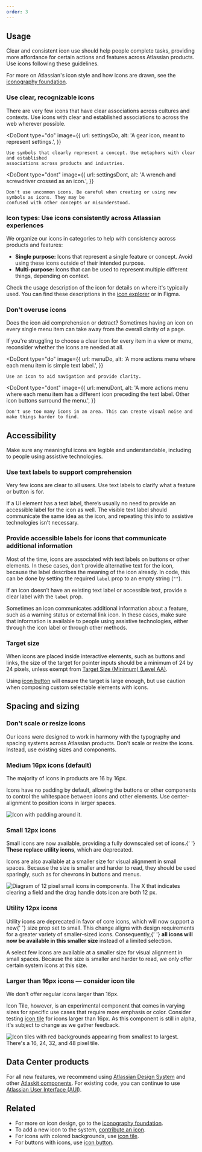 ```yaml
---
order: 3
---
```




## Usage

Clear and consistent icon use should help people complete tasks, providing more affordance for
certain actions and features across Atlassian products. Use icons following these guidelines.

For more on Atlassian's icon style and how icons are drawn, see the
[iconography foundation](/foundations/iconography).

### Use clear, recognizable icons

There are very few icons that have clear associations across cultures and contexts. Use icons with
clear and established associations to across the web wherever possible.

<DoDont
	type="do"
	image={{
		url: settingsDo,
		alt: 'A gear icon, meant to represent settings.',
	}}
>
	Use symbols that clearly represent a concept. Use metaphors with clear and established
	associations across products and industries.
</DoDont>

<DoDont
	type="dont"
	image={{
		url: settingsDont,
		alt: 'A wrench and screwdriver crossed as an icon.',
	}}
>
	Don't use uncommon icons. Be careful when creating or using new symbols as icons. They may be
	confused with other concepts or misunderstood.
</DoDont>

### Icon types: Use icons consistently across Atlassian experiences

We organize our icons in categories to help with consistency across products and features:

- **Single purpose:** Icons that represent a single feature or concept. Avoid using these icons
  outside of their intended purpose.
- **Multi-purpose:** Icons that can be used to represent multiple different things, depending on
  context.

Check the usage description of the icon for details on where it's typically used. You can find these
descriptions in the [icon explorer](/components/icon/icon-explorer) or in Figma.

### Don't overuse icons

Does the icon aid comprehension or detract? Sometimes having an icon on every single menu item can
take away from the overall clarity of a page.

If you're struggling to choose a clear icon for every item in a view or menu, reconsider whether the
icons are needed at all.

<DoDont
	type="do"
	image={{
		url: menuDo,
		alt: 'A more actions menu where each menu item is simple text label.',
	}}
>
	Use an icon to aid navigation and provide clarity.
</DoDont>

<DoDont
	type="dont"
	image={{
		url: menuDont,
		alt: 'A more actions menu where each menu item has a different icon preceding the text label. Other icon buttons surround the menu.',
	}}
>
	Don't use too many icons in an area. This can create visual noise and make things harder to find.
</DoDont>

## Accessibility

Make sure any meaningful icons are legible and understandable, including to people using assistive
technologies.

### Use text labels to support comprehension

Very few icons are clear to all users. Use text labels to clarify what a feature or button is for.

If a UI element has a text label, there’s usually no need to provide an accessible label for the
icon as well. The visible text label should communicate the same idea as the icon, and repeating
this info to assistive technologies isn’t necessary.

### Provide accessible labels for icons that communicate additional information

Most of the time, icons are associated with text labels on buttons or other elements. In these
cases, don’t provide alternative text for the icon, because the label describes the meaning of the
icon already. In code, this can be done by setting the required `label` prop to an empty string
(`""`).

If an icon doesn’t have an existing text label or accessible text, provide a clear label with the
`label` prop.

Sometimes an icon communicates additional information about a feature, such as a warning status or
external link icon. In these cases, make sure that information is available to people using
assistive technologies, either through the icon label or through other methods.

### Target size

When icons are placed inside interactive elements, such as buttons and links, the size of the target
for pointer inputs should be a minimum of 24 by 24 pixels, unless exempt from
[Target Size (Minimum) (Level AA)](https://www.w3.org/WAI/WCAG22/Understanding/target-size-minimum.html).

Using [icon button](/components/button/icon-button) will ensure the target is large enough, but use
caution when composing custom selectable elements with icons.

## Spacing and sizing

### Don't scale or resize icons

Our icons were designed to work in harmony with the typography and spacing systems across Atlassian
products. Don't scale or resize the icons. Instead, use existing sizes and components.

### Medium 16px icons (default)

The majority of icons in products are 16 by 16px.

Icons have no padding by default, allowing the buttons or other components to control the whitespace
between icons and other elements. Use center-alignment to position icons in larger spaces.

![Icon with padding around it.](./images/icon-spacing.png)

### Small 12px icons

<SectionMessage appearance="discovery" title="New" icon={PremiumIcon}>
	Small icons are now available, providing a fully downscaled set of icons.{' '}
	<strong>These replace utility icons</strong>, which are deprecated.
</SectionMessage>

Icons are also available at a smaller size for visual alignment in small spaces. Because the size is
smaller and harder to read, they should be used sparingly, such as for chevrons in buttons and
menus.

![Diagram of 12 pixel small icons in components. The X that indicates clearing a field and the drag handle dots icon are both 12 px.](./images/small-icons.png)

### Utility 12px icons

<SectionMessage appearance="warning" title="Deprecated">
	Utility icons are deprecated in favor of core icons, which will now support a new{' '}
	<inlineCode>size</inlineCode> prop set to <inlineCode>small</inlineCode>. This change aligns with
	design requirements for a greater variety of smaller-sized icons. Consequently,{' '}
	<strong>all icons will now be available in this smaller size</strong> instead of a limited
	selection.
</SectionMessage>

A select few icons are available at a smaller size for visual alignment in small spaces. Because the
size is smaller and harder to read, we only offer certain system icons at this size.

### Larger than 16px icons — consider icon tile

We don't offer regular icons larger than 16px.

Icon Tile, however, is an experimental component that comes in varying sizes for specific use cases
that require more emphasis or color. Consider testing [icon tile](/components/icon/icon-tile/usage)
for icons larger than 16px. As this component is still in alpha, it's subject to change as we gather
feedback.

![Icon tiles with red backgrounds appearing from smallest to largest. There's a 16, 24, 32, and 48 pixel tile.](./images/icon-tile-size.png)

## Data Center products

For all new features, we recommend using [Atlassian Design System](/components/) and other
[Atlaskit components](https://atlaskit.atlassian.com/). For existing code, you can continue to use
[Atlassian User Interface (AUI)](https://aui.atlassian.com/).

## Related

- For more on icon design, go to the [iconography foundation](/foundations/iconography/).
- To add a new icon to the system,
  [contribute an icon](/foundations/iconography#contribution-and-adding-new-icons).
- For icons with colored backgrounds, use [icon tile](/components/icon/icon-tile/).
- For buttons with icons, use [icon button](/components/button/icon-button).

